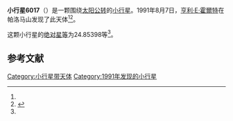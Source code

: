 {{Infobox planet
| bgcolour = #FFFFC0
| name = 6017
| symbol = 
| image = 
| caption = 
| discovery = yes
| discovery_ref = 
| discoverer = [[亨利·E·霍爾特|亨利·E·霍爾特]]
| discovery_site = [[帕洛马山|帕洛马山]] 
| discovered = 1991年8月7日
| designations = yes
| mp_name = 
| named_after = 
| alt_names = 1991 PY11/ 1952 HH2 / 1959 JN / 1988 VR11
| mp_category = [[主带小行星|主带小行星]]
| orbit_ref = <ref name="a">[http://ssd.jpl.nasa.gov/sbdb.cgi?sstr=6017 6017] {{Wayback|url=http://ssd.jpl.nasa.gov/sbdb.cgi?sstr=6017 |date=20110610014840 }}，小行星數據庫瀏覽器（JPL Small-Body Database Browser）－[[美国国家航空航天局|美国国家航空航天局]]喷气推进实验室</ref>
| epoch = 2456400.5 (2013年4月18日更新)
| aphelion = {{convert|2.6130054|AU|km|3|abbr=on|lk=out}}
| perihelion = {{convert|1.9840132|AU|km|3|abbr=on}}
| semimajor = {{convert|2.2985093|AU|km|3|abbr=on}}
| eccentricity = 0.1368261
| period = 1272.822458 [[日|日]]<br />3.48[[儒略年|儒略年]]
| avg_speed = 
| inclination = 4.70781
| asc_node = 214.79520
| mean_anomaly = 
| arg_peri = 24.85398
| satellites = 
| physical_characteristics = yes
| dimensions = 
| mass = 
| density = 
| surface_grav = 
| escape_velocity = 
| sidereal_day = 
| axial_tilt = 
| pole_ecliptic_lat = 
| pole_ecliptic_lon = 
| albedo = 
| temperatures= 
| temp_name1 = 
| mean_temp_1 = 
| max_temp_1 = 
| temp_name2 = 
| max_temp_2 = 
| spectral_type = 
| abs_magnitude = 24.85398
}}

'''小行星6017'''（{{lang-en|6017}}）是一颗围绕[[太阳|太阳]][[公转|公转]]的[[小行星|小行星]]。1991年8月7日，[[亨利·E·霍爾特|亨利·E·霍爾特]]在帕洛马山发现了此天体<ref name="a" /><ref>{{cite news|title=小行星列表|url=http://cfa-www.harvard.edu/iau/lists/NumberedMPs.txt|accessdate=2013-07-08|newspaper=哈佛大学|archive-date=2008-05-17|archive-url=https://web.archive.org/web/20080517010638/http://cfa-www.harvard.edu/iau/lists/NumberedMPs.txt|dead-url=no}}</ref>。

这颗小行星的[[绝对星等|绝对星等]]为24.85398等<ref name="a" />。

==参考文献==
{{reflist}}
{{Minor Planet Number|[[小行星6016|小行星6016]]|[[小行星6018|小行星6018]]}}

{{小天体}}

[[Category:小行星带天体|Category:小行星带天体]]
[[Category:1991年发现的小行星|Category:1991年发现的小行星]]

{{asteroid-stub}}